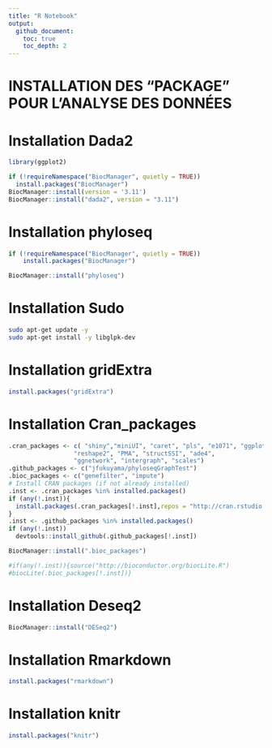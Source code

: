```yaml
---
title: "R Notebook"
output:
  github_document:
    toc: true
    toc_depth: 2
---
```

# INSTALLATION DES "PACKAGE" POUR L'ANALYSE DES DONNÉES

# Installation Dada2
```r
library(ggplot2)
```

```r
if (!requireNamespace("BiocManager", quietly = TRUE))
  install.packages("BiocManager")
BiocManager::install(version = '3.11')
BiocManager::install("dada2", version = "3.11")
```

# Installation phyloseq
```r
if (!requireNamespace("BiocManager", quietly = TRUE))
    install.packages("BiocManager")

BiocManager::install("phyloseq")
```

# Installation Sudo
```bash
sudo apt-get update -y 
sudo apt-get install -y libglpk-dev
```

# Installation gridExtra
```r
install.packages("gridExtra")
```


# Installation Cran_packages
```r
.cran_packages <- c( "shiny","miniUI", "caret", "pls", "e1071", "ggplot2", "randomForest", "dplyr", "ggrepel", "nlme", "devtools",
                  "reshape2", "PMA", "structSSI", "ade4",
                  "ggnetwork", "intergraph", "scales")
.github_packages <- c("jfukuyama/phyloseqGraphTest")
.bioc_packages <- c("genefilter", "impute")
# Install CRAN packages (if not already installed)
.inst <- .cran_packages %in% installed.packages()
if (any(!.inst)){
  install.packages(.cran_packages[!.inst],repos = "http://cran.rstudio.com/")
}
.inst <- .github_packages %in% installed.packages()
if (any(!.inst))
  devtools::install_github(.github_packages[!.inst])

BiocManager::install(".bioc_packages")

#if(any(!.inst)){source("http://bioconductor.org/biocLite.R")
#biocLite(.bioc_packages[!.inst])}
```

# Installation Deseq2
```r
BiocManager::install("DESeq2")
```

# Installation Rmarkdown
```r
install.packages("rmarkdown")
```

# Installation knitr
```r
install.packages("knitr")
```
